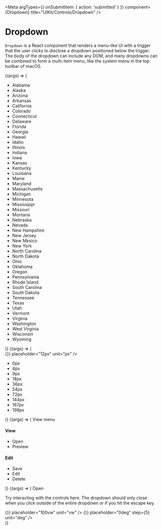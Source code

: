 
<Meta
    argTypes={{ onSubmitItem: { action: 'submitted' } }}
    component={Dropdown}
    title="UIKit/Controls/Dropdown"
/>

# Dropdown

`Dropdown` is a React component that renders a menu-like UI with a trigger
that the user clicks to disclose a dropdown positioned below the trigger.
The body of the dropdown can include any DOM, and many dropdowns can be
combined to form a multi-item menu, like the system menu in the top toolbar
of macOS.

<style>{`
.innerZoomElementWrapper {
    margin-bottom: 140px;
}
.uktdropdown-body {
    max-height: 150px;
}
.uktdropdown-body ul {
    text-align: left;
    list-style-type: none;
    padding-left: 0px;
    margin: 0px;
}
.uktdropdown-body li {
    padding: 4px 8px;
    margin: 4px 0;
}
.uktdropdown-body .heading {
    color: #aaa;
    font-size: 12px;
    text-transform: uppercase;
    letter-spacing: 1px;
    font-weight: 700;
}

.css-lengths-wrapper {
    display: flex;
}
.css-lengths .uktdropdown-trigger {
    position: relative;
    margin-left: 3px;
    width: 27px;
    height: 21px;
    vertical-align: top;
}
.css-lengths .uktdropdown-trigger:before {
    content: "";
    display: block;
    position: absolute;
    width: 9px;
    height: 2px;
    top: 8px;
    left: 4px;
    border-radius: 2px 0 0 3px;
    background-color: #666;
    transform: rotateZ(38deg);
}
.css-lengths .uktdropdown-trigger:after {
    content: "";
    display: block;
    position: absolute;
    width: 9px;
    height: 2px;
    top: 8px;
    right: 4px;
    border-radius: 0 2px 2px 0;
    background-color: #666;
    transform: rotateZ(-38deg);
}
.css-lengths .uktdropdown-body {
    left: auto;
    right: 0px;
}
.dropdown-without-items .uktdropdown-body {
    width: 300px;
}
`}</style>

<Canvas>
    <Story
        args={{
            className: 'states-dropdown',
            isSearchable: true,
            placeholder: 'Choose a state…',
        }}
        name="States Dropdown"
    >
        {(args) => (
            <Dropdown {...args}>
                <ul>
                    <li>Alabama</li>
                    <li>Alaska</li>
                    <li>Arizona</li>
                    <li>Arkansas</li>
                    <li>California</li>
                    <li>Colorado</li>
                    <li>Connecticut</li>
                    <li>Delaware</li>
                    <li>Florida</li>
                    <li>Georgia</li>
                    <li>Hawaii</li>
                    <li>Idaho</li>
                    <li>Illinois</li>
                    <li>Indiana</li>
                    <li>Iowa</li>
                    <li>Kansas</li>
                    <li>Kentucky</li>
                    <li>Louisiana</li>
                    <li>Maine</li>
                    <li>Maryland</li>
                    <li>Massachusetts</li>
                    <li>Michigan</li>
                    <li>Minnesota</li>
                    <li>Mississippi</li>
                    <li>Missouri</li>
                    <li>Montana</li>
                    <li>Nebraska</li>
                    <li>Nevada</li>
                    <li>New Hampshire</li>
                    <li>New Jersey</li>
                    <li>New Mexico</li>
                    <li>New York</li>
                    <li>North Carolina</li>
                    <li>North Dakota</li>
                    <li>Ohio</li>
                    <li>Oklahoma</li>
                    <li>Oregon</li>
                    <li>Pennsylvania</li>
                    <li>Rhode Island</li>
                    <li>South Carolina</li>
                    <li>South Dakota</li>
                    <li>Tennessee</li>
                    <li>Texas</li>
                    <li>Utah</li>
                    <li>Vermont</li>
                    <li>Virginia</li>
                    <li>Washington</li>
                    <li>West Virginia</li>
                    <li>Wisconsin</li>
                    <li>Wyoming</li>
                </ul>
            </Dropdown>
        )}
    </Story>
    <Story
        args={{
            className: 'css-lengths',
        }}
        name="CSS Lengths Dropdown"
    >
        {(args) => (
            <div className="css-lengths-wrapper">
                <CSSValueInput
                    cssValueType="length"
                    label={null}
                    onSubmitValue={() => {}}
                    placeholder="12px"
                    unit="px"
                />
                <Dropdown {...args}>
                    <ul>
                        <li>0px</li>
                        <li>4px</li>
                        <li>9px</li>
                        <li>18px</li>
                        <li>36px</li>
                        <li>54px</li>
                        <li>72px</li>
                        <li>144px</li>
                        <li>167px</li>
                        <li>198px</li>
                    </ul>
                </Dropdown>
            </div>
        )}
    </Story>
    <Story
        args={{
            className: 'my-open-on-mount-context-menu',
            isOpenOnMount: true,
        }}
        name="Show Context Menu On Mount"
    >
        {(args) => (
            <Dropdown {...args}>
                View menu
                <Fragment>
                    <h4 className="heading">View</h4>
                    <ul>
                        <li data-ukt-item>Open</li>
                        <li data-ukt-item>Preview</li>
                    </ul>
                    <h4 className="heading">Edit</h4>
                    <ul>
                        <li data-ukt-value="save-item">Save</li>
                        <li data-ukt-value="edit-item">Edit</li>
                        <li data-ukt-value="delete-item">Delete</li>
                    </ul>
                </Fragment>
            </Dropdown>
        )}
    </Story>
    <Story
        args={{
            className: 'dropdown-without-items',
            hasItems: false,
        }}
        name="Dropdown with interactive contents"
    >
        {(args) => (
            <Dropdown {...args}>
                Open
                <div>
                    <p>
                        Try interacting with the controls here. The dropdown should only
                        close when you click outside of the entire dropdown or if you hit
                        the escape key.
                    </p>
                    <CSSValueInput
                        cssValueType="length"
                        label="Width"
                        onSubmitValue={() => {}}
                        placeholder="100vw"
                        unit="vw"
                    />
                    <CSSValueInput
                        cssValueType="length"
                        label="Rotation"
                        onSubmitValue={() => {}}
                        placeholder="0deg"
                        step={5}
                        unit="deg"
                    />
                </div>
            </Dropdown>
        )}
    </Story>
</Canvas>

<Props story="States Dropdown" />
